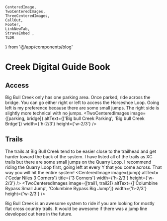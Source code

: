     CenteredImage, 
    TwoCenteredImages, 
    ThreeCenteredImages, 
    CallOut,
    Footer, 
    LinkNewTab, 
    StravaEmbed ,
    TLDR
} from '@/app/components/blog'




# Creek Digital Guide Book
<TLDR
text="Big Bull Creek is the gem of the south. There is some really good riding here if you are willing to make the drive!"
/>

## Access
Big Bull Creek only has one parking area. Once parked, ride across the bridge. You can go either right or left to access the Horseshoe Loop. Going left is my preference because there are some small jumps. The right side is slightly more technical with no jumps.
<TwoCenteredImages image={[parking, bridge]} altText={['Big bull Creek Parking', 'Big bull Creek Brdge']} width={'h-2/3'} height={'w-2/3'} />

<CallOut
title="Ride Counter Clockwise"
text="Riding both directions is fun, but I prefer riding counter clockwise! There are a lot of Y's on this system. All you have to remember is to stay left!"
/>

## Trails
The trails at Big Bull Creek tend to be easier close to the trailhead and get harder toward the back of the system. I have listed all of the trails as XC trails but there are some small jumps on the Quarry Loop. I recommend riding the Quarry Loop first, going left at every Y that you come across. That way you will hit the entire system!
<CenteredImage image={jump} altText={'Cedar Niles 3 Corners'} title={'3 Corners'} width={'h-2/3'} height={'w-2/3'} />
<TwoCenteredImages image={[trail1, trail2]} altText={['Columbine Bypass Small Jump', 'Columbine Bypass Big Jump']} width={'h-2/3'} height={'w-2/3'} />

<CallOut
title="Excellent Infrastructure"
text='The amenities at Big Bull Park are second to none. There are beautiful bathrooms, awesome playgrounds, and well maintained trails. I guess that is the intermodule money at work!'
/>

Big Bull Creek is an awesome system to ride if you are looking for mostly flat cross country trails. It would be awesome if there was a jump line developed out here in the future.
